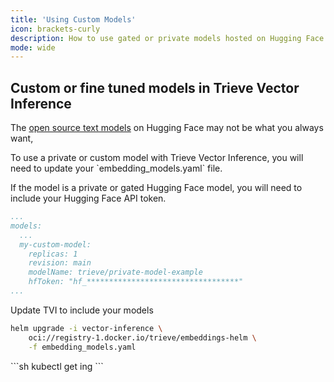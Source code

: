 ```yaml
---
title: 'Using Custom Models'
icon: brackets-curly
description: How to use gated or private models hosted on Hugging Face
mode: wide
---
```


## Custom or fine tuned models in Trieve Vector Inference

The [open source text models](https://huggingface.co/spaces/mteb/leaderboard) on Hugging Face may not be what you always want, 


<Steps>
<Step title="Update embedding_models.yaml">
To use a private or custom model with Trieve Vector Inference, you will need to update your `embedding_models.yaml` file.

If the model is a private or gated Hugging Face model, you will need to include your Hugging Face API token.

```yaml embedding_models.yaml
...
models:
  ...
  my-custom-model:
    replicas: 1
    revision: main
    modelName: trieve/private-model-example
	hfToken: "hf_**********************************"
...
```
</Step>

<Step title="Update your TVI cluster">
Update TVI to include your models

```bash
helm upgrade -i vector-inference \
    oci://registry-1.docker.io/trieve/embeddings-helm \
    -f embedding_models.yaml
```
</Step>

<Step title="Get embeddings endpoint">
```sh
kubectl get ing
```
</Step>
</Steps>


